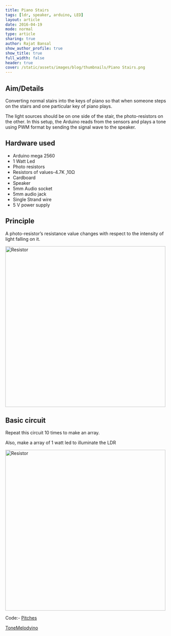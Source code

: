 ```yaml
---
title: Piano Stairs
tags: [ldr, speaker, arduino, LED]
layout: article
date: 2016-04-19
mode: normal
type: article
sharing: true
author: Rajat Bansal
show_author_profile: true
show_title: true
full_width: false
header: true
cover: /static/assets/images/blog/thumbnails/Piano Stairs.png
---
```


## Aim/Details

Converting normal stairs into the keys of piano so that when someone steps on the stairs and one particular key of piano plays.

The light sources should be on one side of the stair, the photo-resistors on the other. In this setup, the Arduino reads from the sensors and plays a tone using PWM format by sending the signal wave to the speaker.

## Hardware used

- Arduino mega 2560
- 1 Watt Led
- Photo resistors
- Resistors of values-4.7K ,10Ω
- Cardboard
- Speaker
- 5mm Audio socket
- 5mm audio jack
- Single Strand wire
- 5 V power supply

## Principle

A photo-resistor’s resistance value changes with respect to the intensity of light falling on it.

 <Image src="/static/assets/images/blog/Piano-Stairs/circuit.png" alt="Resistor" width='500' height='500'>

## Basic circuit

Repeat this circuit 10 times to make an array.

Also, make a array of 1 watt led to illuminate the LDR

 <Image src="/static/assets/images/blog/thumbnails/Piano Stairs.png" alt="Resistor" width='500' height='500'>

Code:- [Pitches](https://technopediabphc.files.wordpress.com/2016/04/pitches.docx)

[ToneMelodyino](https://technopediabphc.files.wordpress.com/2016/04/tonemelodyino.docx)
